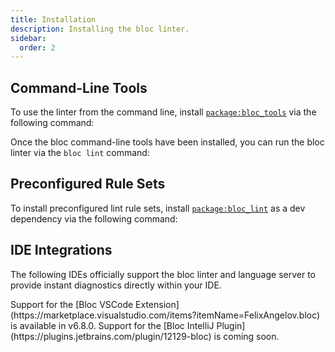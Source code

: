 ```yaml
---
title: Installation
description: Installing the bloc linter.
sidebar:
  order: 2
---
```



## Command-Line Tools

To use the linter from the command line, install
[`package:bloc_tools`](https://pub.dev/packages/bloc_tools) via the following
command:

<InstallBlocToolsSnippet />

Once the bloc command-line tools have been installed, you can run the bloc
linter via the `bloc lint` command:

<BlocToolsLintHelpOutputSnippet />

## Preconfigured Rule Sets

To install preconfigured lint rule sets, install
[`package:bloc_lint`](https://pub.dev/packages/bloc_lint) as a dev dependency
via the following command:

<InstallBlocLintSnippet />

## IDE Integrations

The following IDEs officially support the bloc linter and language server to
provide instant diagnostics directly within your IDE.

<CardGrid>
	<Card title="VSCode" icon="vscode">
		Support for the [Bloc VSCode
		Extension](https://marketplace.visualstudio.com/items?itemName=FelixAngelov.bloc)
		is available in v6.8.0.
	</Card>
	<Card title="IntelliJ" icon="jetbrains">
		Support for the [Bloc IntelliJ
		Plugin](https://plugins.jetbrains.com/plugin/12129-bloc) is coming soon.
	</Card>
</CardGrid>
